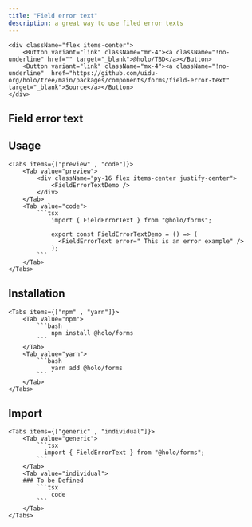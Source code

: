 ```yaml
---
title: "Field error text"
description: a great way to use filed error texts
---
```



    <div className="flex items-center">
        <Button variant="link" className="mr-4"><a className="!no-underline" href="" target="_blank">@holo/TBD</a></Button>
        <Button variant="link" className="mx-4"><a className="!no-underline"  href="https://github.com/uidu-org/holo/tree/main/packages/components/forms/field-error-text" target="_blank">Source</a></Button>
    </div>

## Field error text

<FieldErrorTextDemo />

## Usage

    <Tabs items={["preview" , "code"]}>
        <Tab value="preview">
            <div className="py-16 flex items-center justify-center">
                <FieldErrorTextDemo />
            </div>
        </Tab>
        <Tab value="code">
            ```tsx
                import { FieldErrorText } from "@holo/forms";

                export const FieldErrorTextDemo = () => (
                  <FieldErrorText error=" This is an error example" />
                );
            ```
        </Tab>
    </Tabs>

## Installation

    <Tabs items={["npm" , "yarn"]}>
        <Tab value="npm">
            ```bash
                npm install @holo/forms
            ```
        </Tab>
        <Tab value="yarn">
            ```bash
                yarn add @holo/forms
            ```
        </Tab>
    </Tabs>

## Import

    <Tabs items={["generic" , "individual"]}>
        <Tab value="generic">
            ```tsx
              import { FieldErrorText } from "@holo/forms";
            ```
        </Tab>
        <Tab value="individual">
        ### To be Defined
            ```tsx
                code
            ```
        </Tab>
    </Tabs>
